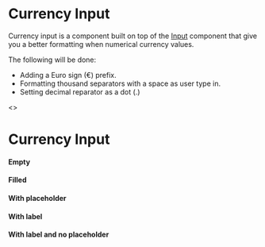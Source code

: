 

<Meta title="JSX/Inputs/Currency Input" />

# Currency Input

Currency input is a component built on top of the [Input](?path=/story/jsx-inputs-intro--page) component that give you a better formatting when numerical currency values.

The following will be done:

- Adding a Euro sign (€) prefix.
- Formatting thousand separators with a space as user type in.
- Setting decimal reparator as a dot (.)

<Preview>
  <>
    <h1 className="p-h1">Currency Input</h1>
    <h4 className="p-h4 mt24">Empty</h4>
    <CurrencyInput className="wmx5 mt8" />
    <h4 className="p-h4 mt24">Filled</h4>
    <CurrencyInput className="wmx5 mt8" value={1234567.32} />
    <h4 className="p-h4 mt24">With placeholder</h4>
    <CurrencyInput className="wmx5 mt8" placeholder="Amount" />
    <h4 className="p-h4 mt24">With label</h4>
    <CurrencyInput className="wmx5 mt8" label="Amount" placeholder="100" />
    <h4 className="p-h4 mt24">With label and no placeholder</h4>
    <CurrencyInput className="wmx5 mt8" label="Amount" />
  </>
</Preview>
